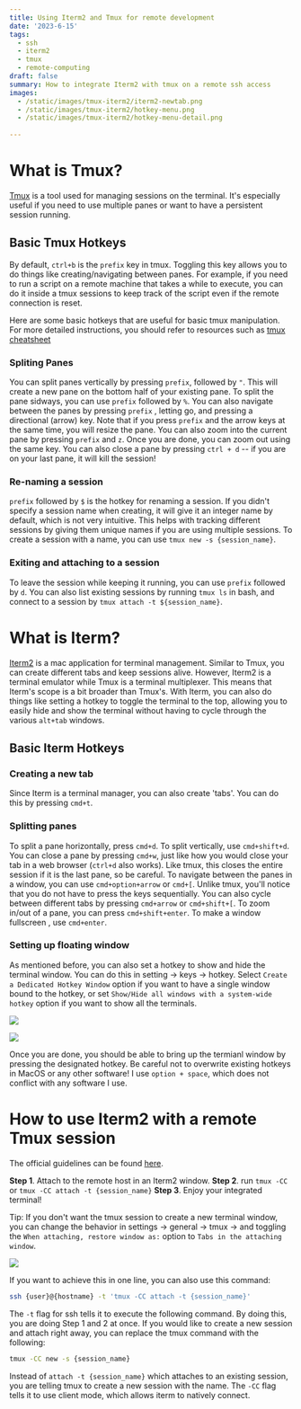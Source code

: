 ```yaml
---
title: Using Iterm2 and Tmux for remote development
date: '2023-6-15'
tags: 
  - ssh
  - iterm2
  - tmux
  - remote-computing
draft: false
summary: How to integrate Iterm2 with tmux on a remote ssh access
images: 
  - /static/images/tmux-iterm2/iterm2-newtab.png
  - /static/images/tmux-iterm2/hotkey-menu.png
  - /static/images/tmux-iterm2/hotkey-menu-detail.png
 
---
```


# What is Tmux?

[Tmux](https://github.com/tmux/tmux/wiki) is a tool used for managing sessions on the terminal.
It's especially useful if you need to use multiple panes or want to have a persistent session running.

## Basic Tmux Hotkeys

By default, `ctrl+b` is the `prefix` key in tmux.
Toggling this key allows you to do things like creating/navigating between panes.
For example, if you need to run a script on a remote machine that takes a while to execute, you can do it inside a tmux sessions to keep track of the script even if the remote connection is reset.

Here are some basic hotkeys that are useful for basic tmux manipulation.
For more detailed instructions, you should refer to resources such as [tmux cheatsheet](https://tmuxcheatsheet.com)

### Spliting Panes
You can split panes vertically by pressing `prefix`, followed by `"`.
This will create a new pane on the bottom half of your existing pane.
To split the pane sidways, you can use `prefix` followed by `%`.
You can also navigate between the panes by pressing `prefix` , letting go, and pressing a directional (arrow) key.
Note that if you press `prefix` and the arrow keys at the same time, you will resize the pane.
You can also zoom into the current pane by pressing `prefix` and `z`.
Once you are done, you can zoom out using the same key. 
You can also close a pane by pressing `ctrl + d` -- if you are on your last pane, it will kill the session!

### Re-naming a session
`prefix` followed by `$` is the hotkey for renaming a session.
If you didn't specify a session name when creating, it will give it an integer name by default, which is not very intuitive.
This helps with tracking different sessions by giving them unique names if you are using multiple sessions.
To create a session with a name, you can use `tmux new -s {session_name}`.

### Exiting and attaching to a session
To leave the session while keeping it running, you can use `prefix` followed by `d`.
You can also list existing sessions by running `tmux ls` in bash, and connect to a session by `tmux attach -t ${session_name}`.

# What is Iterm?

[Iterm2](https://iterm2.com) is a mac application for terminal management.
Similar to Tmux, you can create different tabs and keep sessions alive.
However, Iterm2 is a terminal emulator while Tmux is a terminal multiplexer.
This means that Iterm's scope is a bit broader than Tmux's.
With Iterm, you can also do things like setting a hotkey to toggle the terminal to the top, allowing you to easily hide and show the terminal without having to cycle through the various `alt+tab` windows.

## Basic Iterm Hotkeys

### Creating a new tab
Since Iterm is a terminal manager, you can also create 'tabs'. You can do this by pressing `cmd+t`.

### Splitting panes
To split a pane horizontally, press `cmd+d`.
To split vertically, use `cmd+shift+d`.
You can close a pane by pressing `cmd+w`, just like how you would close your tab in a web browser (`ctrl+d` also works).
Like tmux, this closes the entire session if it is the last pane, so be careful.
To navigate between the panes in a window, you can use `cmd+option+arrow` or `cmd+[`.
Unlike tmux, you'll notice that you do not have to press the keys sequentially. 
You can also cycle between different tabs by pressing `cmd+arrow` or `cmd+shift+[`.
To zoom in/out of a pane, you can press `cmd+shift+enter`.
To make a window fullscreen , use `cmd+enter`.

### Setting up floating window
As mentioned before, you can also set a hotkey to show and hide the terminal window. You can do this in setting -> keys -> hotkey. Select `Create a Dedicated Hotkey Window` option if you want to have a single window bound to the hotkey, or set `Show/Hide all windows with a system-wide hotkey` option if you want to show all the terminals.

![](/static/images/blog/tmux-iterm2/hotkey-menu.png)

![](/static/images/blog/tmux-iterm2/hotkey-menu-detail.png)

Once you are done, you should be able to bring up the termianl window by pressing the designated hotkey. Be careful not to overwrite existing hotkeys in MacOS or any other software! I use `option + space`, which does not conflict with any software I use.

# How to use Iterm2 with a remote Tmux session
The official guidelines can be found [here](https://iterm2.com/documentation-tmux-integration.html).

**Step 1**. Attach to the remote host in an Iterm2 window.
**Step 2**. run `tmux -CC` or `tmux -CC attach -t {session_name}`
**Step 3**. Enjoy your integrated terminal!

Tip: If you don't want the tmux session to create a new terminal window, you can change the behavior in settings -> general -> tmux -> and toggling the `When attaching, restore window as:` option to `Tabs in the attaching window`.

![](/static/images/blog/tmux-iterm2/iterm2-newtab.png)

If you want to achieve this in one line, you can also use this command:

```bash
ssh {user}@{hostname} -t 'tmux -CC attach -t {session_name}'
```

The `-t` flag for ssh tells it to execute the following command. By doing this, you are doing Step 1 and 2 at once.
If you would like to create a new session and attach right away, you can replace the tmux command with the following:

```bash
tmux -CC new -s {session_name}
```

Instead of `attach -t {session_name}` which attaches to an existing session, you are telling tmux to create a new session with the name.
The `-CC` flag tells it to use client mode, which allows iterm to natively connect.
